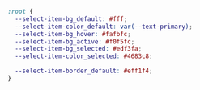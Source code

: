 ```css
:root {
  --select-item-bg_default: #fff;
  --select-item-color_default: var(--text-primary);
  --select-item-bg_hover: #fafbfc;
  --select-item-bg_active: #f0f5fc;
  --select-item-bg_selected: #edf3fa;
  --select-item-color_selected: #4683c8;

  --select-item-border_default: #eff1f4;
}
```
